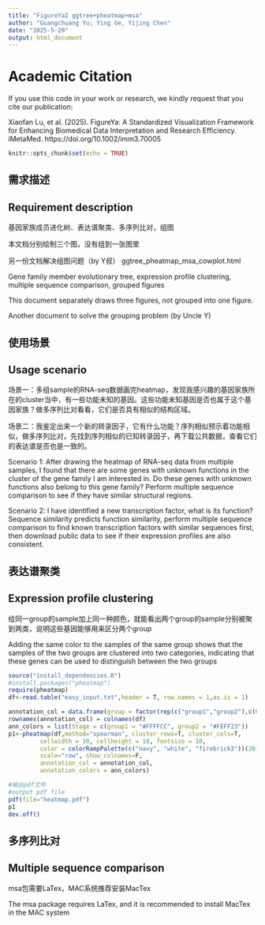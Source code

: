 ```yaml
---
title: "FigureYa2 ggtree+pheatmap+msa"
author: "Guangchuang Yu; Ying Ge, Yijing Chen"
date: "2025-5-20"
output: html_document
---
```


# Academic Citation
If you use this code in your work or research, we kindly request that you cite our publication:

Xiaofan Lu, et al. (2025). FigureYa: A Standardized Visualization Framework for Enhancing Biomedical Data Interpretation and Research Efficiency. iMetaMed. https://doi.org/10.1002/imm3.70005


```r
knitr::opts_chunk$set(echo = TRUE)
```

## 需求描述
## Requirement description

基因家族成员进化树、表达谱聚类、多序列比对，组图

本文档分别绘制三个图，没有组到一张图里

另一份文档解决组图问题（by Y叔）
ggtree_pheatmap_msa_cowplot.html

Gene family member evolutionary tree, expression profile clustering, multiple sequence comparison, grouped figures

This document separately draws three figures, not grouped into one figure.

Another document to solve the grouping problem (by Uncle Y)

## 使用场景
## Usage scenario

场景一：多组sample的RNA-seq数据画完heatmap，发现我感兴趣的基因家族所在的cluster当中，有一些功能未知的基因。这些功能未知基因是否也属于这个基因家族？做多序列比对看看，它们是否具有相似的结构区域。

场景二：我鉴定出来一个新的转录因子，它有什么功能？序列相似预示着功能相似，做多序列比对，先找到序列相似的已知转录因子，再下载公共数据，查看它们的表达谱是否也是一致的。

Scenario 1: After drawing the heatmap of RNA-seq data from multiple samples, I found that there are some genes with unknown functions in the cluster of the gene family I am interested in. Do these genes with unknown functions also belong to this gene family? Perform multiple sequence comparison to see if they have similar structural regions.

Scenario 2: I have identified a new transcription factor, what is its function? Sequence similarity predicts function similarity, perform multiple sequence comparison to find known transcription factors with similar sequences first, then download public data to see if their expression profiles are also consistent.

## 表达谱聚类
## Expression profile clustering

给同一group的sample加上同一种颜色，就能看出两个group的sample分别被聚到两类，说明这些基因能够用来区分两个group

Adding the same color to the samples of the same group shows that the samples of the two groups are clustered into two categories, indicating that these genes can be used to distinguish between the two groups

```r
source("install_dependencies.R")
#install.packages("pheatmap")
require(pheatmap)
df<-read.table("easy_input.txt",header = T, row.names = 1,as.is = 1)

annotation_col = data.frame(group = factor(rep(c("group1","group2"),c(6,12))))
rownames(annotation_col) = colnames(df)
ann_colors = list(Stage = c(group1 = "#FFFFCC", group2 = "#FEFF23"))
p1<-pheatmap(df,method="spearman", cluster_rows=T, cluster_cols=T,
         cellwidth = 10, cellheight = 10, fontsize = 10,
         color = colorRampPalette(c("navy", "white", "firebrick3"))(20),
         scale="row", show_colnames=F,
         annotation_col = annotation_col,
         annotation_colors = ann_colors)

#输出pdf文件
#output pdf file
pdf(file="heatmap.pdf")
p1
dev.off()

```

## 多序列比对
## Multiple sequence comparison

msa包需要LaTex，MAC系统推荐安装MacTex

The msa package requires LaTex, and it is recommended to install MacTex in the MAC system
